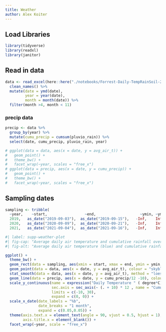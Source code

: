```yaml
---
title: Weather
author: Alex Koiter
---
```

## Load Libraries
```r
library(tidyverse) 
library(readxl)
library(janitor)
```

## Read in data

```r
data <- read_excel(here::here("./notebooks/Forrest-Daily-TempRainSoil-20192021-AKoiter.xlsx")) %>%
  clean_names() %>%
  mutate(date = ymd(date),
         year = year(date),
         month = month(date)) %>%
  filter(month >4, month < 11) 
```

### precip data
```r
precip <- data %>%
  group_by(year) %>%
  mutate(cumu_precip = cumsum(pluvio_rain)) %>%
  select(date, cumu_precip, pluvio_rain, year)
```

```r
# ggplot(data = data, aes(x = date, y = avg_air_t)) +
#   geom_point() +
#   theme_bw() +
#   facet_wrap(~year, scales = "free_x")
# ggplot(data = precip, aes(x = date, y = cumu_precip)) +
#   geom_point() +
#   theme_bw() +
#   facet_wrap(~year, scales = "free_x")
```

## Sampling dates
```r
sampling <- tribble(
  ~year,    ~start,                 ~end,                    ~ymin, ~ymax,
  2019,   as_date("2019-09-03"),  as_date("2019-09-15"),   -Inf,    Inf,
  2020,   as_date("2020-09-09"),  as_date("2020-09-21"),   -Inf,    Inf,
  2021,   as_date("2021-09-04"),  as_date("2021-09-16"),   -Inf,    Inf)
```

```r
#| label: supp-weather-plot
#| fig-cap: "Average daily air temperature and cumulative rainfall over the growing season over the three year study. Red bars indicate sampling dates"
#| fig-alt: "Average daily air temperature (blue) and cumulative rainfall (black) over the growing season over the three year study. Red bars indicate sampling dates"

ggplot() + 
  theme_bw() +
  geom_rect(data = sampling, aes(xmin = start, xmax = end, ymin = ymin, ymax = ymax), alpha = 0.3, fill = "red") +
  geom_point(data = data, aes(x = date, y = avg_air_t), colour = "skyblue4", size = 2,  shape = 21, fill = "white") + 
  stat_smooth(data = data, aes(x = date, y = avg_air_t), method = "loess", se = FALSE, colour = "skyblue4", linewidth = 1) +
  geom_line(data = precip, aes(x = date, y = cumu_precip/12 -10), colour = "black") +
  scale_y_continuous(name = expression("Daily Temperature " ( degree*C)), 
                     sec.axis = sec_axis(~ (. + 10) * 12 , name = "Cumulative Precipitation (mm)"),
                     limits = c(-10, 30),
                     expand = c(0, 0)) +
  scale_x_date(date_labels = "%b", 
               date_breaks = "1 month", 
               expand = c(0.05,0.05)) +
  theme(axis.text.x = element_text(angle = 90, vjust = 0.5, hjust = 1),
        axis.title.x = element_blank()) +
  facet_wrap(~year, scale = "free_x")
```